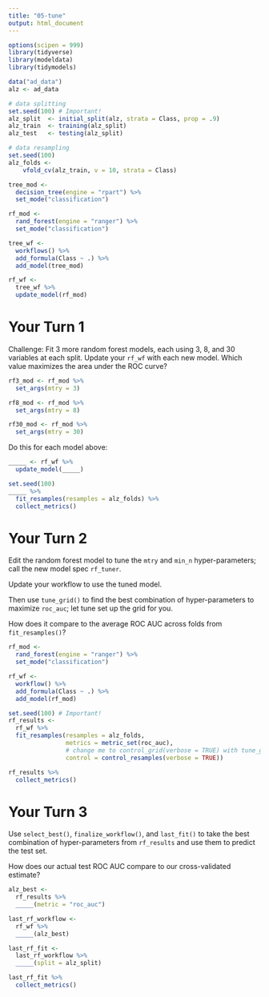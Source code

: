```yaml
---
title: "05-tune"
output: html_document
---
```


```r
options(scipen = 999)
library(tidyverse)
library(modeldata)
library(tidymodels)

data("ad_data")
alz <- ad_data

# data splitting
set.seed(100) # Important!
alz_split  <- initial_split(alz, strata = Class, prop = .9)
alz_train  <- training(alz_split)
alz_test   <- testing(alz_split)

# data resampling
set.seed(100)
alz_folds <- 
    vfold_cv(alz_train, v = 10, strata = Class)

tree_mod <- 
  decision_tree(engine = "rpart") %>% 
  set_mode("classification")

rf_mod <-
  rand_forest(engine = "ranger") %>% 
  set_mode("classification")

tree_wf <-
  workflows() %>% 
  add_formula(Class ~ .) %>% 
  add_model(tree_mod)

rf_wf <-
  tree_wf %>% 
  update_model(rf_mod)
```


# Your Turn 1

Challenge: Fit 3 more random forest models, each using 3, 8, and 30 variables at each split. Update your `rf_wf` with each new model. Which value maximizes the area under the ROC curve?

```r
rf3_mod <- rf_mod %>% 
  set_args(mtry = 3) 

rf8_mod <- rf_mod %>% 
  set_args(mtry = 8) 

rf30_mod <- rf_mod %>% 
  set_args(mtry = 30) 
```

Do this for each model above:
```r
_____ <- rf_wf %>% 
  update_model(_____)

set.seed(100)
_____ %>% 
  fit_resamples(resamples = alz_folds) %>% 
  collect_metrics()
```


# Your Turn 2

Edit the random forest model to tune the `mtry` and `min_n` hyper-parameters; call the new model spec `rf_tuner`.

Update your workflow to use the tuned model.

Then use `tune_grid()` to find the best combination of hyper-parameters to maximize `roc_auc`; let tune set up the grid for you.

How does it compare to the average ROC AUC across folds from `fit_resamples()`?

```r
rf_mod <-
  rand_forest(engine = "ranger") %>% 
  set_mode("classification")

rf_wf <-
  workflow() %>% 
  add_formula(Class ~ .) %>% 
  add_model(rf_mod)

set.seed(100) # Important!
rf_results <-
  rf_wf %>% 
  fit_resamples(resamples = alz_folds,
                metrics = metric_set(roc_auc),
                # change me to control_grid(verbose = TRUE) with tune_grid
                control = control_resamples(verbose = TRUE))

rf_results %>% 
  collect_metrics()
```


# Your Turn 3

Use `select_best()`, `finalize_workflow()`, and `last_fit()` to take the best combination of hyper-parameters from `rf_results` and use them to predict the test set.

How does our actual test ROC AUC compare to our cross-validated estimate?

```r
alz_best <-
  rf_results %>% 
  _____(metric = "roc_auc")

last_rf_workflow <- 
  rf_wf %>%
  _____(alz_best) 

last_rf_fit <-
  last_rf_workflow %>% 
  _____(split = alz_split)

last_rf_fit %>% 
  collect_metrics()
```
